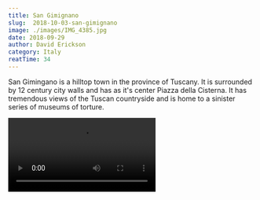 ```yaml
---
title: San Gimignano
slug:  2018-10-03-san-gimignano
image: ./images/IMG_4385.jpg
date: 2018-09-29
author: David Erickson
category: Italy
reatTime: 34
---
```




San Gimingano is a hilltop town in the province of Tuscany. It is surrounded by 12 century city walls and has as it's center Piazza della Cisterna. It has tremendous views of the Tuscan countryside and is home to a sinister series of museums of torture.


<Video src="https://youtube.com/embed/7BePtFDkIoE" title="San Gimingano
"/>


